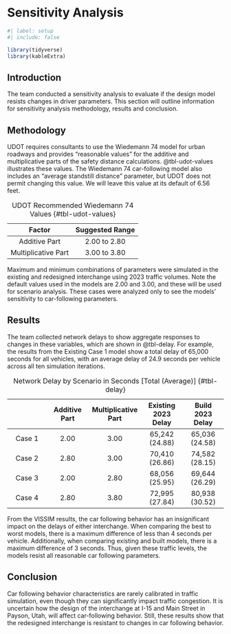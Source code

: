 # Sensitivity Analysis

```r
#| label: setup
#| include: false

library(tidyverse)
library(kableExtra)

```

## Introduction

The team conducted a sensitivity analysis to evaluate if the design model resists changes in driver parameters.
This section will outline information for sensitivity analysis methodology, results and conclusion.

## Methodology

UDOT requires consultants to use the Wiedemann 74 model for urban roadways and provides "reasonable values" for the additive and multiplicative parts of the safety distance calculations.
@tbl-udot-values illustrates these values.
The Wiedemann 74 car-following model also includes an "average standstill distance" parameter, but UDOT does not permit changing this value.
We will leave this value at its default of 6.56 feet.

|       Factor        | Suggested Range |
|:-------------------:|:---------------:|
|    Additive Part    |  2.00 to 2.80   |
| Multiplicative Part |  3.00 to 3.80   |

: UDOT Recommended Wiedemann 74 Values {#tbl-udot-values}

Maximum and minimum combinations of parameters were simulated in the existing and redesigned interchange using 2023 traffic volumes.
Note the default values used in the models are 2.00 and 3.00, and these will be used for scenario analysis.
These cases were analyzed only to see the models' sensitivity to car-following parameters.

## Results

The team collected network delays to show aggregate responses to changes in these variables, which are shown in @tbl-delay.
For example, the results from the Existing Case 1 model show a total delay of 65,000 seconds for all vehicles, with an average delay of 24.9 seconds per vehicle across all ten simulation iterations.

|        | Additive Part | Multiplicative Part | Existing 2023 Delay | Build 2023 Delay |
|:-------------:|:-------------:|:-------------:|:-------------:|:-------------:|
| Case 1 |     2.00      |        3.00         |   65,242 (24.88)    |  65,036 (24.58)  |
| Case 2 |     2.80      |        3.00         |   70,410 (26.86)    |  74,582 (28.15)  |
| Case 3 |     2.00      |        2.80         |   68,056 (25.95)    |  69,644 (26.29)  |
| Case 4 |     2.80      |        3.80         |   72,995 (27.84)    |  80,938 (30.52)  |

: Network Delay by Scenario in Seconds \[Total (Average)\] {#tbl-delay}

From the VISSIM results, the car following behavior has an insignificant impact on the delays of either interchange.
When comparing the best to worst models, there is a maximum difference of less than 4 seconds per vehicle.
Additionally, when comparing existing and built models, there is a maximum difference of 3 seconds.
Thus, given these traffic levels, the models resist all reasonable car following parameters.

## Conclusion

Car following behavior characteristics are rarely calibrated in traffic simulation, even though they can significantly impact traffic congestion.
It is uncertain how the design of the interchange at I-15 and Main Street in Payson, Utah, will affect car-following behavior.
Still, these results show that the redesigned interchange is resistant to changes in car following behavior.
